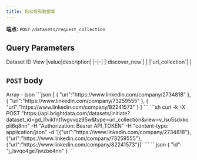 ```yaml
---
title: 启动现有数据集
---
```


**端点:** `POST` `/datasets/request_collection`

## Query Parameters
<ParamField query="dataset_id" type="string" required>
Dataset ID
</ParamField>

<ParamField query="view" type="string" required>
View
</ParamField>

<ParamField query="type" type="string" required>
|value|description|
|-|-|
|`discover_new`| |
|`url_collection`| |
</ParamField>


## `POST` body
<ParamField body="inputs" type="array" required>
Array - json
```json
[
  {
    "url":"https://www.linkedin.com/company/2734818"
  },
  {
    "url":"https://www.linkedin.com/company/73259555"
  },
  {
    "url":"https://www.linkedin.com/company/82241573"
  }
]
```
</ParamField>

<RequestExample>
```sh
curl -k -X POST "https://api.brightdata.com/datasets/initiate?dataset_id=gd_l1vikfnt1wgvvqz95w&type=url_collection&view=v_lsu5sdxkopli6q8nn" -H "Authorization: Bearer API_TOKEN" -H "content-type: application/json"  -d '[{"url":"https://www.linkedin.com/company/2734818"},{"url":"https://www.linkedin.com/company/73259555"},{"url":"https://www.linkedin.com/company/82241573"}]'
```
</RequestExample>

<ResponseExample>
```json
{
    "id": "j_lsvqo4ge7jwzbe4nn"
}
```
</ResponseExample>
